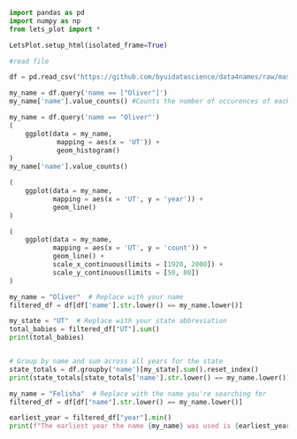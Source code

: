 ```python
import pandas as pd
import numpy as np
from lets_plot import *

LetsPlot.setup_html(isolated_frame=True)
```

```python
#read file

df = pd.read_csv("https://github.com/byuidatascience/data4names/raw/master/data-raw/names_year/names_year.csv")
```


```python
my_name = df.query('name == ["Oliver"]')
my_name['name'].value_counts() #Counts the number of occurences of each unique value in Entity

```

```python
my_name = df.query('name == "Oliver"')
(
    ggplot(data = my_name,
            mapping = aes(x = 'UT')) +
            geom_histogram()
)
my_name['name'].value_counts()
```

```python
(
    ggplot(data = my_name,
           mapping = aes(x = 'UT', y = 'year')) +
           geom_line()
)
```

```python
(
    ggplot(data = my_name,
           mapping = aes(x = 'UT', y = 'count')) +
           geom_line() +
           scale_x_continuous(limits = [1920, 2000]) +
           scale_y_continuous(limits = [50, 80])
)
```







```python

my_name = "Oliver"  # Replace with your name
filtered_df = df[df['name'].str.lower() == my_name.lower()]

```

```python

my_state = "UT"  # Replace with your state abbreviation
total_babies = filtered_df["UT"].sum()
print(total_babies)


# Group by name and sum across all years for the state
state_totals = df.groupby('name')[my_state].sum().reset_index()
print(state_totals[state_totals['name'].str.lower() == my_name.lower()])


```

```python

my_name = "Felisha"  # Replace with the name you're searching for
filtered_df = df[df["name"].str.lower() == my_name.lower()]

earliest_year = filtered_df["year"].min()
print(f"The earliest year the name {my_name} was used is {earliest_year}.")


```